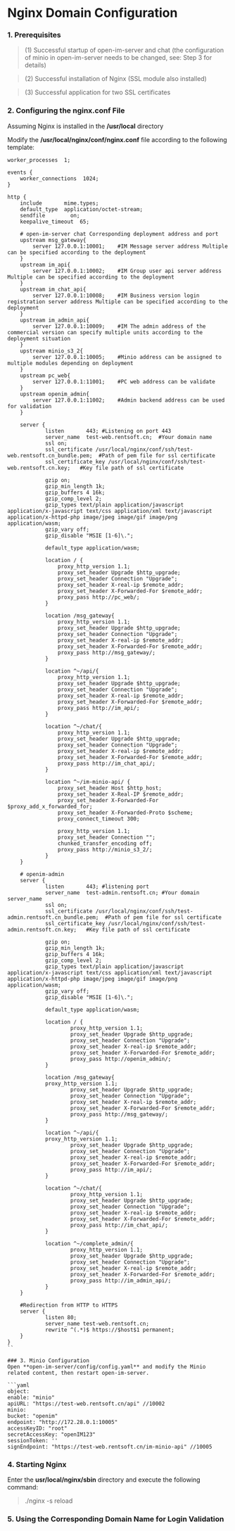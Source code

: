 # Nginx Domain Configuration
### 1. Prerequisites
>(1) Successful startup of open-im-server and chat (the configuration of minio in open-im-server needs to be changed, see: Step 3 for details)

>(2) Successful installation of Nginx (SSL module also installed)

>(3) Successful application for two SSL certificates

### 2. Configuring the nginx.conf File
Assuming Nginx is installed in the **/usr/local** directory

Modify the **/usr/local/nginx/conf/nginx.conf** file according to the following template:

```
worker_processes  1;

events {
    worker_connections  1024;
}

http {
    include       mime.types;
    default_type  application/octet-stream;
    sendfile        on;
    keepalive_timeout  65;

    # open-im-server chat Corresponding deployment address and port
    upstream msg_gateway{
        server 127.0.0.1:10001;    #IM Message server address Multiple can be specified according to the deployment
    }
    upstream im_api{
        server 127.0.0.1:10002;    #IM Group user api server address Multiple can be specified according to the deployment
    }
    upstream im_chat_api{
        server 127.0.0.1:10008;    #IM Business version login registration server address Multiple can be specified according to the deployment
    }
    upstream im_admin_api{
        server 127.0.0.1:10009;    #IM The admin address of the commercial version can specify multiple units according to the deployment situation
    }
    upstream minio_s3_2{
        server 127.0.0.1:10005;    #Minio address can be assigned to multiple modules depending on deployment
    }
    upstream pc_web{
        server 127.0.0.1:11001;    #PC web address can be validate
    }
    upstream openim_admin{
        server 127.0.0.1:11002;    #Admin backend address can be used for validation
    }

    server {
            listen       443; #Listening on port 443
            server_name  test-web.rentsoft.cn;  #Your domain name
            ssl on;
            ssl_certificate /usr/local/nginx/conf/ssh/test-web.rentsoft.cn_bundle.pem;  #Path of pem file for ssl certificate
            ssl_certificate_key /usr/local/nginx/conf/ssh/test-web.rentsoft.cn.key;   #Key file path of ssl certificate

            gzip on;
            gzip_min_length 1k;
            gzip_buffers 4 16k;
            gzip_comp_level 2;
            gzip_types text/plain application/javascript application/x-javascript text/css application/xml text/javascript application/x-httpd-php image/jpeg image/gif image/png application/wasm;
            gzip_vary off;
            gzip_disable "MSIE [1-6]\.";

            default_type application/wasm;

            location / {
                proxy_http_version 1.1;
                proxy_set_header Upgrade $http_upgrade;
                proxy_set_header Connection "Upgrade";
                proxy_set_header X-real-ip $remote_addr;
                proxy_set_header X-Forwarded-For $remote_addr;
                proxy_pass http://pc_web/;
            }

            location /msg_gateway{
                proxy_http_version 1.1;
                proxy_set_header Upgrade $http_upgrade;
                proxy_set_header Connection "Upgrade";
                proxy_set_header X-real-ip $remote_addr;
                proxy_set_header X-Forwarded-For $remote_addr;
                proxy_pass http://msg_gateway/;
            }

            location ^~/api/{
                proxy_http_version 1.1;
                proxy_set_header Upgrade $http_upgrade;
                proxy_set_header Connection "Upgrade";
                proxy_set_header X-real-ip $remote_addr;
                proxy_set_header X-Forwarded-For $remote_addr;
                proxy_pass http://im_api/;
            }

            location ^~/chat/{
                proxy_http_version 1.1;
                proxy_set_header Upgrade $http_upgrade;
                proxy_set_header Connection "Upgrade";
                proxy_set_header X-real-ip $remote_addr;
                proxy_set_header X-Forwarded-For $remote_addr;
                proxy_pass http://im_chat_api/;
            }

            location ^~/im-minio-api/ {
                proxy_set_header Host $http_host;
                proxy_set_header X-Real-IP $remote_addr;
                proxy_set_header X-Forwarded-For $proxy_add_x_forwarded_for;
                proxy_set_header X-Forwarded-Proto $scheme;
                proxy_connect_timeout 300;

                proxy_http_version 1.1;
                proxy_set_header Connection "";
                chunked_transfer_encoding off;
                proxy_pass http://minio_s3_2/;
            }
    }

    # openim-admin
    server {
            listen       443; #listening port
            server_name  test-admin.rentsoft.cn; #Your domain server_name
            ssl on;
            ssl_certificate /usr/local/nginx/conf/ssh/test-admin.rentsoft.cn_bundle.pem;  #Path of pem file for ssl certificate
            ssl_certificate_key /usr/local/nginx/conf/ssh/test-admin.rentsoft.cn.key;   #Key file path of ssl certificate

            gzip on;
            gzip_min_length 1k;
            gzip_buffers 4 16k;
            gzip_comp_level 2;
            gzip_types text/plain application/javascript application/x-javascript text/css application/xml text/javascript application/x-httpd-php image/jpeg image/gif image/png application/wasm;
            gzip_vary off;
            gzip_disable "MSIE [1-6]\.";

            default_type application/wasm;

            location / {
                    proxy_http_version 1.1;
                    proxy_set_header Upgrade $http_upgrade;
                    proxy_set_header Connection "Upgrade";
                    proxy_set_header X-real-ip $remote_addr;
                    proxy_set_header X-Forwarded-For $remote_addr;
                    proxy_pass http://openim_admin/;
            }

            location /msg_gateway{
            proxy_http_version 1.1;
                    proxy_set_header Upgrade $http_upgrade;
                    proxy_set_header Connection "Upgrade";
                    proxy_set_header X-real-ip $remote_addr;
                    proxy_set_header X-Forwarded-For $remote_addr;
                    proxy_pass http://msg_gateway/;
            }

            location ^~/api/{
            proxy_http_version 1.1;
                    proxy_set_header Upgrade $http_upgrade;
                    proxy_set_header Connection "Upgrade";
                    proxy_set_header X-real-ip $remote_addr;
                    proxy_set_header X-Forwarded-For $remote_addr;
                    proxy_pass http://im_api/;
            }

            location ^~/chat/{
                    proxy_http_version 1.1;
                    proxy_set_header Upgrade $http_upgrade;
                    proxy_set_header Connection "Upgrade";
                    proxy_set_header X-real-ip $remote_addr;
                    proxy_set_header X-Forwarded-For $remote_addr;
                    proxy_pass http://im_chat_api/;
            }

            location ^~/complete_admin/{
                    proxy_http_version 1.1;
                    proxy_set_header Upgrade $http_upgrade;
                    proxy_set_header Connection "Upgrade";
                    proxy_set_header X-real-ip $remote_addr;
                    proxy_set_header X-Forwarded-For $remote_addr;
                    proxy_pass http://im_admin_api/;
            }
    }

    #Redirection from HTTP to HTTPS
    server {
            listen 80;
            server_name test-web.rentsoft.cn;
            rewrite ^(.*)$ https://$host$1 permanent;
    }
}
``

### 3. Minio Configuration
Open **open-im-server/config/config.yaml** and modify the Minio related content, then restart open-im-server.

```yaml
object:
enable: "minio"
apiURL: "https://test-web.rentsoft.cn/api" //10002
minio:
bucket: "openim"
endpoint: "http://172.28.0.1:10005"
accessKeyID: "root"
secretAccessKey: "openIM123"
sessionToken: ''
signEndpoint: "https://test-web.rentsoft.cn/im-minio-api" //10005
```

### 4. Starting Nginx
Enter the **usr/local/nginx/sbin** directory and execute the following command:
> ./nginx -s reload

### 5. Using the Corresponding Domain Name for Login Validation